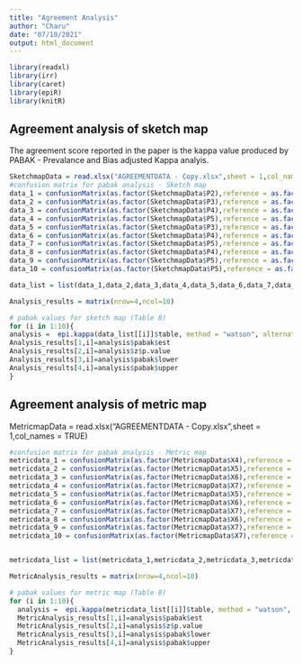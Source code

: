 ---
title: "Agreement Analysis"
author: "Charu"
date: "07/10/2021"
output: html_document
---

```{r, setup, include=FALSE}
library(readxl)
library(irr)
library(caret)
library(epiR)
library(knitR)
```

## Agreement analysis of sketch map

The agreement score reported in the paper is the kappa value produced by PABAK - Prevalance and Bias adjusted Kappa analyis.


```{r echo=FALSE, warning=FALSE}
SketchmapData = read.xlsx("AGREEMENTDATA - Copy.xlsx",sheet = 1,col_names = TRUE)
#confusion matrix for pabak analysis - Sketch map
data_1 = confusionMatrix(as.factor(SketchmapData$P2),reference = as.factor(SketchmapData$P1))
data_2 = confusionMatrix(as.factor(SketchmapData$P3),reference = as.factor(SketchmapData$P1))
data_3 = confusionMatrix(as.factor(SketchmapData$P4),reference = as.factor(SketchmapData$P1))
data_4 = confusionMatrix(as.factor(SketchmapData$P5),reference = as.factor(SketchmapData$P1))
data_5 = confusionMatrix(as.factor(SketchmapData$P3),reference = as.factor(SketchmapData$P2))
data_6 = confusionMatrix(as.factor(SketchmapData$P4),reference = as.factor(SketchmapData$P2))
data_7 = confusionMatrix(as.factor(SketchmapData$P5),reference = as.factor(SketchmapData$P2))
data_8 = confusionMatrix(as.factor(SketchmapData$P4),reference = as.factor(SketchmapData$P3))
data_9 = confusionMatrix(as.factor(SketchmapData$P5),reference = as.factor(SketchmapData$P3))
data_10 = confusionMatrix(as.factor(SketchmapData$P5),reference = as.factor(SketchmapData$P4))

data_list = list(data_1,data_2,data_3,data_4,data_5,data_6,data_7,data_8,data_9,data_10)

Analysis_results = matrix(nrow=4,ncol=10)

# pabak values for sketch map (Table 8)
for (i in 1:10){
analysis =  epi.kappa(data_list[[i]]$table, method = "watson", alternative = "greater", conf.level = 0.95)
Analysis_results[1,i]=analysis$pabak$est
Analysis_results[2,i]=analysis$z$p.value
Analysis_results[3,i]=analysis$pabak$lower
Analysis_results[4,i]=analysis$pabak$upper
}
```

## Agreement analysis of metric map


MetricmapData = read.xlsx("AGREEMENTDATA - Copy.xlsx",sheet = 1,col_names = TRUE)

```{r echo=FALSE, warning=FALSE}
#confusion matrix for pabak analysis - Metric map
metricdata_1 = confusionMatrix(as.factor(MetricmapData$X4),reference = as.factor(MetricmapData$X3))
metricdata_2 = confusionMatrix(as.factor(MetricmapData$X5),reference = as.factor(MetricmapData$X3))
metricdata_3 = confusionMatrix(as.factor(MetricmapData$X6),reference = as.factor(MetricmapData$X3))
metricdata_4 = confusionMatrix(as.factor(MetricmapData$X7),reference = as.factor(MetricmapData$X3))
metricdata_5 = confusionMatrix(as.factor(MetricmapData$X5),reference = as.factor(MetricmapData$X4))
metricdata_6 = confusionMatrix(as.factor(MetricmapData$X6),reference = as.factor(MetricmapData$X4))
metricdata_7 = confusionMatrix(as.factor(MetricmapData$X7),reference = as.factor(MetricmapData$X4))
metricdata_8 = confusionMatrix(as.factor(MetricmapData$X6),reference = as.factor(MetricmapData$X5))
metricdata_9 = confusionMatrix(as.factor(MetricmapData$X7),reference = as.factor(MetricmapData$X5))
metricdata_10 = confusionMatrix(as.factor(MetricmapData$X7),reference = as.factor(MetricmapData$X6))


metricdata_list = list(metricdata_1,metricdata_2,metricdata_3,metricdata_4,metricdata_5,metricdata_6,metricdata_7,metricdata_8,metricdata_9,metricdata_10)

MetricAnalysis_results = matrix(nrow=4,ncol=10)

# pabak values for metric map (Table 8)
for (i in 1:10){
  analysis =  epi.kappa(metricdata_list[[i]]$table, method = "watson", alternative = "greater", conf.level = 0.95)
  MetricAnalysis_results[1,i]=analysis$pabak$est
  MetricAnalysis_results[2,i]=analysis$z$p.value
  MetricAnalysis_results[3,i]=analysis$pabak$lower
  MetricAnalysis_results[4,i]=analysis$pabak$upper
}
```
